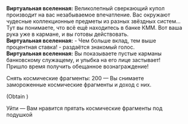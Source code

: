 {{Диалог Начало}}
:'''Виртуальная вселенная:''' Великолепный сверкающий купол производит на вас незабываемое впечатление. Вас окружают чудесные коллекционные предметы из разных звёздных систем... Тут вы понимаете, что всё ещё находитесь в банке КММ. Вот ваша рука уже в кармане, и вы готовы действовать.
:'''Виртуальная вселенная:''' - Чем больше вклад, тем выше процентная ставка! - раздаётся знакомый голос.
:'''Виртуальная вселенная:''' Вы показываете пустые карманы банковскому служащему, и улыбка на его лице застывает! Пришло время получить обещанное вознаграждение!
:{{Диалог|Звезда}} Снять космические фрагменты: 200 &mdash; Вы снимаете замороженные космические фрагменты и доход с них.
:;(Obtain {{Предмет|Космические фрагменты|20|x=200}})
:{{Диалог|Звезда}} Уйти &mdash; Вам нравится прятать космические фрагменты под подушкой
{{Диалог Конец}}